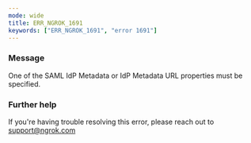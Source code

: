 ```yaml
---
mode: wide
title: ERR_NGROK_1691
keywords: ["ERR_NGROK_1691", "error 1691"]
---
```



### Message

One of the SAML IdP Metadata or IdP Metadata URL properties must be specified.

<ErrorDetails />

### Further help

If you're having trouble resolving this error, please reach out to [support@ngrok.com](mailto:support@ngrok.com?subject=Help%20with%20ERR_NGROK_1691)
